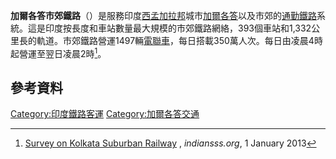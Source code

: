 {{Infobox public transit
| name = 加爾各答市郊鐵路<br />{{lang|en|Kolkata Suburban Railways}}
| image =  Indian_Railways_Suburban_Railway_Logo.svg
| imagesize = 50px
| image2 = KolkataLocalTrain.JPG
| imagesize2 = 290px
| caption2 = 一列黃色和綠色電聯車抵達車站
| locale = {{IND}}[[西孟加拉邦|西孟加拉邦]]{{link-en|加爾各答都會區|Kolkata metropolitan area}}
| transit_type = [[通勤鐵路|通勤鐵路]]
| began_operation = 1854年8月15日
| train_length = 9或12節
| system_length = {{convert|1322|km}}
| lines = 東線：12條<br>東南線：3條<br>環線：1條<br>南線：4條<br>和弦連線：1條
| stations = {{link-en|東線 (加爾各答市郊鐵路)|Eastern line (Kolkata Suburban Railway)|東線}}：215個、{{link-en|東南線 (加爾各答市郊鐵路)|South Eastern line (Kolkata Suburban Railway)|東南線}}：81個、{{link-en|加爾各答環線鐵路|Kolkata Circular Railway|環線}}：20個、{{link-en|錫爾達南線|Sealdah South lines|南線}}：68個、{{link-en|和弦連線 (加爾各答市郊鐵路)|Chord link line (Kolkata Suburban Railway)|和弦連線}}：9個<br />總計：393個
| ridership = 350萬人次（2017－18）<ref>[https://timesofindia.indiatimes.com/city/kolkata/budget-bypasses-kolkata-suburban-rail-network/articleshow/62749066.cms Budget Bypasses Kolkata Suburban network], ''timesofindia.indiatimes.com'', 2 February 2018</ref>
| annual_ridership = 42億人次
| headquarters = [[豪拉交匯站|豪拉交匯站]]（SER）及（ER）<br />{{link-en|錫爾達站|Sealdah railway station}}（ER）
| website = {{URL|http://www.ser.indianrailways.gov.in/|東南鐵路}}<br />
            {{URL|http://www.er.indianrailways.gov.in/|東部鐵路}}
| el = 25 kV [[交流電|AC]] [[高架電纜|高架電纜]]
| average_speed = {{convert|45|km/h|mph|abbr=on}}
| top_speed = {{convert|100|km/h|mph|abbr=on}}
| track_gauge = {{RailGauge|1676mm|allk=on}}
| operator = *{{link-en|東部鐵路區|Eastern Railway zone}}（{{link-en|東線 (加爾各答市郊鐵路)|Eastern line (Kolkata Suburban Railway)|東線}}、{{link-en|和弦連線 (加爾各答市郊鐵路)|Chord link line (Kolkata Suburban Railway)|和弦連線}}、{{link-en|加爾各答環線鐵路|Kolkata Circular Railway}}及{{link-en|錫爾達南線|Sealdah South lines}}
*{{link-en|東南鐵路區|South Eastern Railway zone}}（只有{{link-en|東南線 (加爾各答市郊鐵路)|South Eastern line (Kolkata Suburban Railway)|東南線}}）
| alt = 
| caption = 
| owner = 
| area served = 
| line_number = 
| start = 
| end = 
| chief_executive = 
| character = 
| vehicles = 
| map = 
| map_state = 
}}

'''加爾各答市郊鐵路'''（{{lang-en|Kolkata Suburban Railway}}）是服務印度[[西孟加拉邦|西孟加拉邦]]城市[[加爾各答|加爾各答]]以及市郊的[[通勤鐵路|通勤鐵路]]系統。這是印度按長度和車站數量最大規模的市郊鐵路網絡，393個車站和1,332公里長的軌道。市郊鐵路營運1497輛[[電聯車|電聯車]]，每日搭載350萬人次。每日由凌晨4時起營運至翌日凌晨2時<ref>[http://indiansss.org/pdf/pdfset-8/issueset-9/Art_017.pdf Survey on Kolkata Suburban Railway] {{Wayback|url=http://indiansss.org/pdf/pdfset-8/issueset-9/Art_017.pdf |date=20181222211115 }}, ''indiansss.org'', 1 January 2013</ref>。
== 參考資料 ==
{{Reflist}}
{{India-stub}}{{railway-stub}}
{{印度地鐵}}
[[Category:印度鐵路客運|Category:印度鐵路客運]]
[[Category:加爾各答交通|Category:加爾各答交通]]